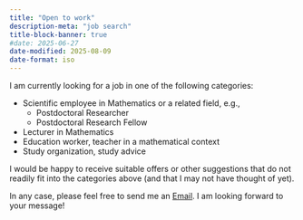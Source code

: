 ```yaml
---
title: "Open to work" 
description-meta: "job search"
title-block-banner: true
#date: 2025-06-27
date-modified: 2025-08-09
date-format: iso
---
```


I am currently looking for a job in one of the following categories:

- Scientific employee in Mathematics or a related field, e.g.,  
  - Postdoctoral Researcher
  - Postdoctoral Research Fellow
- Lecturer in Mathematics
- Education worker, teacher in a mathematical context
- Study organization, study advice 

I would be happy to receive suitable offers or other suggestions that do not readily fit into the categories above (and that I may not have thought of yet).

In any case, please feel free to send me an [Email](mailto:ulbrich@magenta.de). I am looking forward to your message! 












